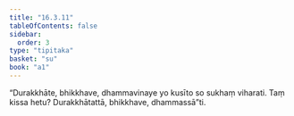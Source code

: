 ```yaml
---
title: "16.3.11"
tableOfContents: false
sidebar:
  order: 3
type: "tipitaka"
basket: "su"
book: "a1"
---
```



<DynamicBreadcrumb />

<Division number="318" book="a1" bookNo="15" page="36">

<Paragraph number="407" book="a1">
“Durakkhāte, bhikkhave, dhammavinaye yo kusīto so sukhaṃ viharati. Taṃ kissa hetu? Durakkhātattā, bhikkhave, dhammassā”ti.
</Paragraph>
</Division>